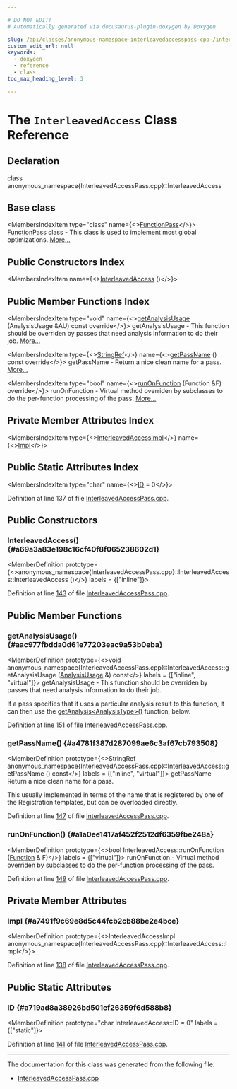 ```yaml
---

# DO NOT EDIT!
# Automatically generated via docusaurus-plugin-doxygen by Doxygen.

slug: /api/classes/anonymous-namespace-interleavedaccesspass-cpp-/interleavedaccess
custom_edit_url: null
keywords:
  - doxygen
  - reference
  - class
toc_max_heading_level: 3

---
```





# The `InterleavedAccess` Class Reference

<DoxygenPage pluginConfig={pluginConfig}>



## Declaration

<CodeBlock>class anonymous_namespace{InterleavedAccessPass.cpp}::InterleavedAccess</CodeBlock>

## Base class

<MembersIndex>

<MembersIndexItem
  type="class"
  name={<><a href="/docs/api/classes/llvm/functionpass">FunctionPass</a></>}>
<a href="/docs/api/classes/llvm/functionpass">FunctionPass</a> class - This class is used to implement most global optimizations. <a href="/docs/api/classes/llvm/functionpass/#details">More...</a>
</MembersIndexItem>

</MembersIndex>

## Public Constructors Index

<MembersIndex>

<MembersIndexItem
  name={<><a href="#a69a3a83e198c16cf40f8f065238602d1">InterleavedAccess</a> ()</>}>
</MembersIndexItem>

</MembersIndex>

## Public Member Functions Index

<MembersIndex>

<MembersIndexItem
  type="void"
  name={<><a href="#aac977fbdda0d61e77203eac9a53b0eba">getAnalysisUsage</a> (AnalysisUsage &amp;AU) const override</>}>
getAnalysisUsage - This function should be overriden by passes that need analysis information to do their job. <a href="#aac977fbdda0d61e77203eac9a53b0eba">More...</a>
</MembersIndexItem>

<MembersIndexItem
  type={<><a href="/docs/api/classes/llvm/stringref">StringRef</a></>}
  name={<><a href="#a4781f387d287099ae6c3af67cb793508">getPassName</a> () const override</>}>
getPassName - Return a nice clean name for a pass. <a href="#a4781f387d287099ae6c3af67cb793508">More...</a>
</MembersIndexItem>

<MembersIndexItem
  type="bool"
  name={<><a href="#a1a0ee1417af452f2512df6359fbe248a">runOnFunction</a> (Function &amp;F) override</>}>
runOnFunction - Virtual method overriden by subclasses to do the per-function processing of the pass. <a href="#a1a0ee1417af452f2512df6359fbe248a">More...</a>
</MembersIndexItem>

</MembersIndex>

## Private Member Attributes Index

<MembersIndex>

<MembersIndexItem
  type={<><a href="/docs/api/classes/anonymous-namespace-interleavedaccesspass-cpp-/interleavedaccessimpl">InterleavedAccessImpl</a></>}
  name={<><a href="#a7491f9c69e8d5c44fcb2cb88be2e4bce">Impl</a></>}>
</MembersIndexItem>

</MembersIndex>

## Public Static Attributes Index

<MembersIndex>

<MembersIndexItem
  type="char"
  name={<><a href="#a719ad8a38926bd501ef26359f6d588b8">ID</a> = 0</>}>
</MembersIndexItem>

</MembersIndex>


Definition at line 137 of file <a href="/docs/api/files/lib/lib/codegen/interleavedaccesspass-cpp">InterleavedAccessPass.cpp</a>.

<SectionDefinition>

## Public Constructors

### InterleavedAccess() {#a69a3a83e198c16cf40f8f065238602d1}

<MemberDefinition
  prototype={<>anonymous&#95;namespace&#123;InterleavedAccessPass.cpp&#125;::InterleavedAccess::InterleavedAccess ()</>}
  labels = {["inline"]}>

Definition at line <a href="/docs/api/files/lib/lib/codegen/interleavedaccesspass-cpp/#l00143">143</a> of file <a href="/docs/api/files/lib/lib/codegen/interleavedaccesspass-cpp">InterleavedAccessPass.cpp</a>.
</MemberDefinition>

</SectionDefinition>

<SectionDefinition>

## Public Member Functions

### getAnalysisUsage() {#aac977fbdda0d61e77203eac9a53b0eba}

<MemberDefinition
  prototype={<>void anonymous&#95;namespace&#123;InterleavedAccessPass.cpp&#125;::InterleavedAccess::getAnalysisUsage (<a href="/docs/api/classes/llvm/analysisusage">AnalysisUsage</a> &amp;) const</>}
  labels = {["inline", "virtual"]}>
getAnalysisUsage - This function should be overriden by passes that need analysis information to do their job.

If a pass specifies that it uses a particular analysis result to this function, it can then use the <a href="/docs/api/classes/llvm/pass/#a4863e5e463fb79955269fbf7fbf52b80">getAnalysis&lt;AnalysisType&gt;()</a> function, below.

Definition at line <a href="/docs/api/files/lib/lib/codegen/interleavedaccesspass-cpp/#l00151">151</a> of file <a href="/docs/api/files/lib/lib/codegen/interleavedaccesspass-cpp">InterleavedAccessPass.cpp</a>.
</MemberDefinition>

### getPassName() {#a4781f387d287099ae6c3af67cb793508}

<MemberDefinition
  prototype={<>StringRef anonymous&#95;namespace&#123;InterleavedAccessPass.cpp&#125;::InterleavedAccess::getPassName () const</>}
  labels = {["inline", "virtual"]}>
getPassName - Return a nice clean name for a pass.

This usually implemented in terms of the name that is registered by one of the Registration templates, but can be overloaded directly.

Definition at line <a href="/docs/api/files/lib/lib/codegen/interleavedaccesspass-cpp/#l00147">147</a> of file <a href="/docs/api/files/lib/lib/codegen/interleavedaccesspass-cpp">InterleavedAccessPass.cpp</a>.
</MemberDefinition>

### runOnFunction() {#a1a0ee1417af452f2512df6359fbe248a}

<MemberDefinition
  prototype={<>bool InterleavedAccess::runOnFunction (<a href="/docs/api/classes/llvm/function">Function</a> &amp; F)</>}
  labels = {["virtual"]}>
runOnFunction - Virtual method overriden by subclasses to do the per-function processing of the pass.

Definition at line <a href="/docs/api/files/lib/lib/codegen/interleavedaccesspass-cpp/#l00149">149</a> of file <a href="/docs/api/files/lib/lib/codegen/interleavedaccesspass-cpp">InterleavedAccessPass.cpp</a>.
</MemberDefinition>

</SectionDefinition>

<SectionDefinition>

## Private Member Attributes

### Impl {#a7491f9c69e8d5c44fcb2cb88be2e4bce}

<MemberDefinition
  prototype={<>InterleavedAccessImpl anonymous&#95;namespace&#123;InterleavedAccessPass.cpp&#125;::InterleavedAccess::Impl</>}>

Definition at line <a href="/docs/api/files/lib/lib/codegen/interleavedaccesspass-cpp/#l00138">138</a> of file <a href="/docs/api/files/lib/lib/codegen/interleavedaccesspass-cpp">InterleavedAccessPass.cpp</a>.
</MemberDefinition>

</SectionDefinition>

<SectionDefinition>

## Public Static Attributes

### ID {#a719ad8a38926bd501ef26359f6d588b8}

<MemberDefinition
  prototype="char InterleavedAccess::ID = 0"
  labels = {["static"]}>

Definition at line <a href="/docs/api/files/lib/lib/codegen/interleavedaccesspass-cpp/#l00141">141</a> of file <a href="/docs/api/files/lib/lib/codegen/interleavedaccesspass-cpp">InterleavedAccessPass.cpp</a>.
</MemberDefinition>

</SectionDefinition>

<hr/>

The documentation for this class was generated from the following file:

<ul>
<li><a href="/docs/api/files/lib/lib/codegen/interleavedaccesspass-cpp">InterleavedAccessPass.cpp</a></li>
</ul>

</DoxygenPage>
